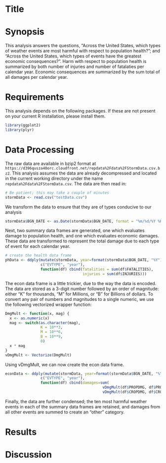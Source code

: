 Title
========================================================
# Synopsis
This analysis answers the questions, "Across the United States, which types of weather events are most harmful with respect to population health?"; and "Across the United States, which types of events have the greatest economic consequences?". Harm with respect to population health is summarized by both number of injuries and number of fatalaties per calendar year. Economic consequences are summarized by the sum total of all damages per calendar year. 

# Requirements
This analysis depends on the following packages. If these are not present on 
your current R installation, please install them.
```r
library(ggplot2)
library(plyr)
```
# Data Processing
The raw data are available in bzip2 format at `https://d396qusza40orc.cloudfront.net/repdata%2Fdata%2FStormData.csv.bz2`. This analysis assumes the data are already decompressed and located in the current working directory under the name `repdata%2Fdata%2FStormData.csv`. The data are then read in:
```r
# Be patient; this may take a couple of minutes
stormData <- read.csv("testData.csv")
```
We transform the data to ensure that they are of types conducive to our analysis
```r
stormData$BGN_DATE <- as.Date(stormData$BGN_DATE, format = "%m/%d/%Y %H:%M:%S")

```
Next, two summary data frames are generated, one which evaluates damage to population health, and one which evaluates economic damages. These data are transformed to represent the total damage due to each type of event for each calendar year.
```r
# create the health data frame
phData <- ddply(mutate(stormData, year=format(stormData$BGN_DATE, "%Y")), 
                c("EVTYPE", "year"),
                function(df) cbind(fatalities = sum(df$FATALITIES),
                                   injuries = sum(df$INJURIES)))

```
The econ data frame is a little trickier, due to the way the data is encoded. The data are stored as a 3-digit number followed by an order of magnitude: either "K" for thousands, "M" for Millions, or "B" for Billions of dollars. To convert any pair of numbers and magnitudes to a single numeric, we use the following vectorized wrapper function:
```r
DmgMult <- function(x, mag) {
  x <- as.numeric(x)
  mag <- switch(as.character(mag),
                K = 10**3,
                M = 10**6,
                B = 10**9,
                0)
  x * mag
}
vDmgMult <- Vectorize(DmgMult)
```
Using vDmgMult, we can now create the econ data frame.
```r
econData <- ddply(mutate(stormData, year=format(stormData$BGN_DATE, "%Y")), 
                c("EVTYPE", "year"), 
                function(df) cbind(damages=sum(
                                            vDmgMult(df$PROPDMG, df$PROPDMGEXP) +
                                            vDmgMult(df$CROPDMG, df$CROPDMGEXP))))


```

Finally, the data are further condensed; the ten most harmful weather events in each of the summary data frames are retained, and damages from all other events are summed to create an "other" category.

# Results

# Discussion